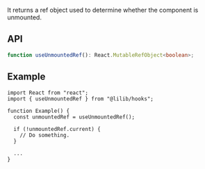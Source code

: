 It returns a ref object used to determine whether the component is unmounted.

## API

```ts
function useUnmountedRef(): React.MutableRefObject<boolean>;
```

## Example

```tsx
import React from "react";
import { useUnmountedRef } from "@lilib/hooks";

function Example() {
  const unmountedRef = useUnmountedRef();

  if (!unmountedRef.current) {
    // Do something.
  }

  ...
}
```
